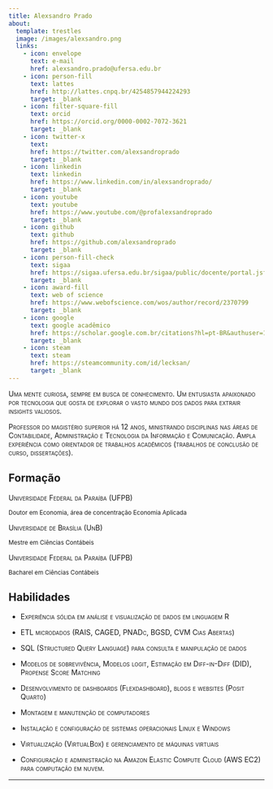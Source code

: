 ```yaml
---
title: Alexsandro Prado
about:
  template: trestles
  image: /images/alexsandro.png
  links:
    - icon: envelope
      text: e-mail
      href: alexsandro.prado@ufersa.edu.br
    - icon: person-fill
      text: lattes
      href: http://lattes.cnpq.br/4254857944224293
      target: _blank
    - icon: filter-square-fill          
      text: orcid
      href: https://orcid.org/0000-0002-7072-3621
      target: _blank
    - icon: twitter-x
      text:  
      href: https://twitter.com/alexsandroprado
      target: _blank
    - icon: linkedin
      text: linkedin
      href: https://www.linkedin.com/in/alexsandroprado/
      target: _blank
    - icon: youtube
      text: youtube
      href: https://www.youtube.com/@profalexsandroprado
      target: _blank
    - icon: github
      text: github
      href: https://github.com/alexsandroprado
      target: _blank
    - icon: person-fill-check
      text: sigaa
      href: https://sigaa.ufersa.edu.br/sigaa/public/docente/portal.jsf?siape=1987186
      target: _blank    
    - icon: award-fill
      text: web of science
      href: https://www.webofscience.com/wos/author/record/2370799
      target: _blank  
    - icon: google
      text: google acadêmico
      href: https://scholar.google.com.br/citations?hl=pt-BR&authuser=1&user=vMRqbikAAAAJ
      target: _blank  
    - icon: steam
      text: steam
      href: https://steamcommunity.com/id/lecksan/
      target: _blank   
---
```


::: {#hero-heading}
[Uma mente curiosa, sempre em busca de conhecimento. Um entusiasta apaixonado por tecnologia que gosta de explorar o vasto mundo dos dados para extrair insights valiosos.]{.smallcaps}

[Professor do magistério superior há 12 anos, ministrando disciplinas nas áreas de Contabilidade, Administração e Tecnologia da Informação e Comunicação. Ampla experiência como orientador de trabalhos acadêmicos (trabalhos de conclusão de curso, dissertações).]{.smallcaps}

## Formação

[Universidade Federal da Paraíba (UFPB)]{.smallcaps}

^Doutor em Economia, área de concentração Economia Aplicada^

[Universidade de Brasília (UnB)]{.smallcaps}

^Mestre em Ciências Contábeis^

[Universidade Federal da Paraíba (UFPB)]{.smallcaps}

^Bacharel em Ciências Contábeis^

## Habilidades

-   [Experiência sólida em análise e visualização de dados em linguagem R]{.smallcaps}

-   [ETL microdados (RAIS, CAGED, PNADc, BGSD, CVM Cias Abertas)]{.smallcaps}

-   [SQL (Structured Query Language) para consulta e manipulação de dados]{.smallcaps}

-   [Modelos de sobrevivência, Modelos logit, Estimação em Diff-in-Diff (DID), Propense Score Matching]{.smallcaps}

-   [Desenvolvimento de dashboards (Flexdashboard), blogs e websites (Posit Quarto)]{.smallcaps}

-   [Montagem e manutenção de computadores]{.smallcaps}

-   [Instalação e configuração de sistemas operacionais Linux e Windows]{.smallcaps}

-   [Virtualização (VirtualBox) e gerenciamento de máquinas virtuais]{.smallcaps}

-   [Configuração e administração na Amazon Elastic Compute Cloud (AWS EC2) para computação em nuvem.]{.smallcaps}
:::

------------------------------------------------------------------------
